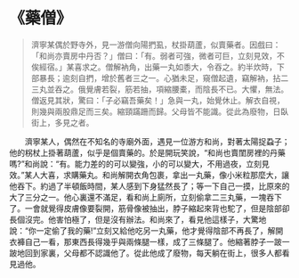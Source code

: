 # 《藥僧》

> 濟寧某偶於野寺外，見一游僧向陽捫虱，杖掛葫蘆，似賣藥者。因戲曰：「和尚亦賣房中丹否？」僧曰：「有。弱者可強，微者可巨，立刻見效，不俟經宿。」某喜求之。僧解衲角，出藥一丸如黍大，令吞之。約半炊時，下部暴長；逾刻自捫，增於舊者三之一。心猶未足，窺僧起遺，竊解衲，拈二三丸並吞之。俄覺膚若裂，筋若抽，項縮腰橐，而陰長不已。大懼，無法。僧返見其狀，驚曰：「子必竊吾藥矣！」急與一丸，始覺休止。解衣自視，則幾與兩股鼎足而三矣。縮頸蹣跚而歸。父母皆不能識。從此為廢物，日臥街上，多見之者。

&emsp;&emsp;濟寧某人，偶然在不知名的寺廟外面，遇見一位游方和尚，對著太陽捉蝨子；他的柺杖上掛著葫蘆，似乎是個賣藥的。於是開玩笑說，“和尚也賣閨房裡的丹藥嗎?”和尚說：“有。能力差的的可以變強，小的可以變大，不用過夜，立刻見效。”某人大喜，求購藥丸。和尚解開衣角包裹，拿出一丸藥，像小米粒那麼大，讓他吞下。約過了半頓飯時間，某人感到下身猛然長了；等一下自己一摸，比原來的大了三分之一。他心裏還不滿足，看和尚上廁所，立刻偷拿二三丸藥，一塊吞下了。一會就覺得皮膚像要裂開，筋骨像被抽出，脖子縮起來背也駝了，但是陰部卻長個沒完。他害怕極了，但是沒有辦法。和尚來了，看見他這樣子，大驚地說：“你一定偷了我的藥!”立刻又給他吃另一丸藥，他才覺得陰部不再長了，解開衣褲自己一看，那東西長得幾乎與兩條腿一樣，成了三條腿了。他縮著脖子一跛一跛地回到家裏，父母都不認識他了。從此他成了廢物，每天躺在街上，很多人都看見過他。
